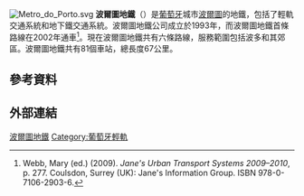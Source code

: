 [[File:Metro_do_Porto.svg|thumb]]
'''波爾圖地鐵'''（{{lang-pt|'''Metro do Porto'''}}）是[[葡萄牙|葡萄牙]]城市[[波爾圖|波爾圖]]的地鐵，包括了輕軌交通系統和地下鐵交通系統。波爾圖地鐵公司成立於1993年，而波爾圖地鐵首條路線在2002年通車<ref name="janes2009">Webb, Mary (ed.) (2009). ''Jane's Urban Transport Systems 2009–2010'', p. 277.  Coulsdon, Surrey (UK): Jane's Information Group.  ISBN 978-0-7106-2903-6.</ref>。現在波爾圖地鐵共有六條路線，服務範圍包括波多和其郊區。波爾圖地鐵共有81個車站，總長度67公里。

==參考資料==
{{Reflist}}

==外部連結==
{{Commons Category|Metro do Porto}}
{{歐盟成員國的地鐵系統}}

[[Category:波爾圖地鐵|]]
[[Category:葡萄牙輕軌|Category:葡萄牙輕軌]]